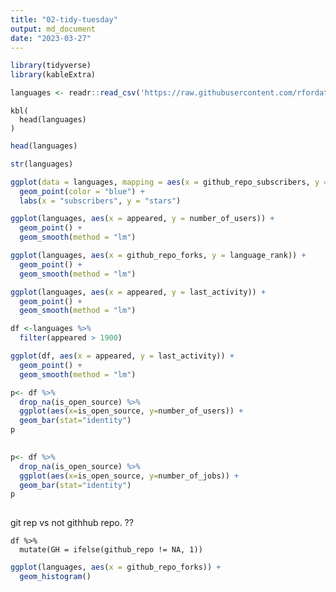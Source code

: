 ```yaml
---
title: "02-tidy-tuesday"
output: md_document
date: "2023-03-27"
---
```


```r
library(tidyverse)
library(kableExtra)
```

```r
languages <- readr::read_csv('https://raw.githubusercontent.com/rfordatascience/tidytuesday/master/data/2023/2023-03-21/languages.csv')
```

```
kbl(
  head(languages)
)
```

```r
head(languages)
```

```r
str(languages)
```


```r
ggplot(data = languages, mapping = aes(x = github_repo_subscribers, y = github_repo_stars)) +
  geom_point(color = "blue") +
  labs(x = "subscribers", y = "stars")
```
```r
ggplot(languages, aes(x = appeared, y = number_of_users)) +
  geom_point() +
  geom_smooth(method = "lm")
```


```r
ggplot(languages, aes(x = github_repo_forks, y = language_rank)) +
  geom_point() +
  geom_smooth(method = "lm")
```


```r
ggplot(languages, aes(x = appeared, y = last_activity)) +
  geom_point() +
  geom_smooth(method = "lm")
```
```r
df <-languages %>% 
  filter(appeared > 1900)
```


```r
ggplot(df, aes(x = appeared, y = last_activity)) +
  geom_point() +
  geom_smooth(method = "lm")
```



```r
p<- df %>% 
  drop_na(is_open_source) %>%
  ggplot(aes(x=is_open_source, y=number_of_users)) +
  geom_bar(stat="identity")
p
   
```

```r
p<- df %>% 
  drop_na(is_open_source) %>%
  ggplot(aes(x=is_open_source, y=number_of_jobs)) +
  geom_bar(stat="identity")
p
   
```

git rep vs not githhub repo. ??


```
df %>%
  mutate(GH = ifelse(github_repo != NA, 1))
```





```r
ggplot(languages, aes(x = github_repo_forks)) +
  geom_histogram()
```

